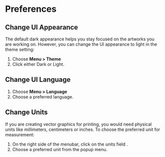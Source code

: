 
# Preferences

## Change UI Appearance

The default dark appearance helps you stay focused on the artworks you are working on. However, you can change the UI appearance to light in the theme setting:

1. Choose **Menu > Theme**
2. Click either Dark or Light.

## Change UI Language

1. Choose **Menu > Language**
2. Choose a preferred language.

## Change Units

If you are creating vector graphics for printing, you would need physical units like millimeters, centimeters or inches. To choose the preferred unit for measurement:

1. On the right side of the menubar, click on the units field <InlineIcon d={icons.rule} />.
2. Choose a preferred unit from the popup menu.
